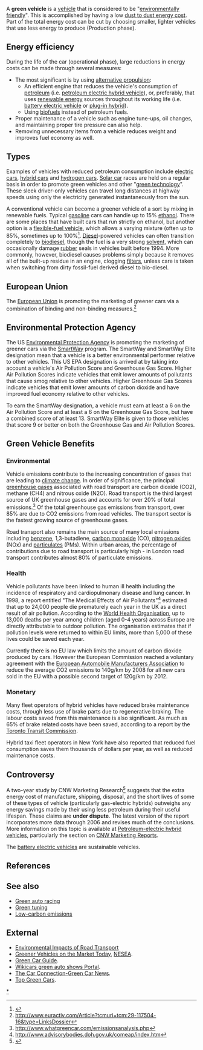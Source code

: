 A '''green vehicle''' is a [[vehicle]] that is considered to be "[[environmentalism|environmentally friendly]]".  This is accomplished by having a low [[dust to dust energy cost]]. Part of the total energy cost can be cut by choosing smaller, lighter vehicles that use less energy to produce (Production phase).

==Energy efficiency==
During the life of the car (operational phase), large reductions in energy costs can be made through several measures:
*The most significant is by using [[alternative propulsion]]:
**An efficient engine that reduces the vehicle's consumption of [[petroleum]] (i.e. [[petroleum electric hybrid vehicle]]), or, preferably, that uses [[renewable energy]] sources throughout its working life (i.e. [[battery electric vehicle]] or [[plug-in hybrid]]). 
**Using [[biofuel]]s instead of petroleum fuels.
*Proper maintenance of a vehicle such as engine tune-ups, oil changes, and maintaining proper tire pressure can also help.
*Removing unnecessary items from a vehicle reduces weight and improves fuel economy as well.

{{portal|Energy}}
{{portal|Automobile}}

==Types==

Examples of vehicles with reduced petroleum consumption include [[electric car]]s, [[hybrid car]]s and [[hydrogen car]]s.  [[Solar car]] races are held on a regular basis in order to promote green vehicles and other "[[green technology]]".  These sleek driver-only vehicles can travel long distances at highway speeds using only the electricity generated instantaneously from the sun.

A conventional vehicle can become a greener vehicle of a sort by mixing in renewable fuels.  Typical [[gasoline]] cars can handle up to 15% [[alcohol fuel|ethanol]].  There are some places that have built cars that run strictly on ethanol, but another option is a [[flexible-fuel vehicle]], which allows a varying mixture (often up to 85%, sometimes up to 100%<ref>{{cite web
|title=Dual Fuel Cars Revive Brazil's Alcohol Industry
|url=http://www.tierramerica.net/2003/0825/iacentos.shtml}}</ref>.  [[diesel fuel|Diesel]]-powered vehicles can often transition completely to [[biodiesel]], though the fuel is a very strong [[solvent]], which can occasionally damage [[rubber]] seals in vehicles built before 1994.  More commonly, however, biodiesel causes problems simply because it removes all of the built-up residue in an engine, clogging [[filter (chemistry)|filter]]s, unless care is taken when switching from dirty fossil-fuel derived diesel to bio-diesel.

==European Union==

The [[European Union]] is promoting the marketing of greener cars via a combination of binding and non-binding measures.<ref>http://www.euractiv.com/Article?tcmuri=tcm:29-117504-16&type=LinksDossier</ref>

==Environmental Protection Agency==

The US [[Environmental Protection Agency]] is promoting the marketing of greener cars via the [[SmartWay]] program. The SmartWay and SmartWay Elite designation mean that a vehicle is a better environmental performer relative to other vehicles. This US EPA designation is arrived at by taking into account a vehicle's Air Pollution Score and Greenhouse Gas Score. Higher Air Pollution Scores indicate vehicles that emit lower amounts of pollutants that cause smog relative to other vehicles. Higher Greenhouse Gas Scores indicate vehicles that emit lower amounts of carbon dioxide and have improved fuel economy relative to other vehicles. 

To earn the SmartWay designation, a vehicle must earn at least a 6 on the Air Pollution Score and at least a 6 on the Greenhouse Gas Score, but have a combined score of at least 13.  SmartWay Elite is given to those vehicles that score 9 or better on both the Greenhouse Gas and Air Pollution Scores.

==Green Vehicle Benefits==

===Environmental===

Vehicle emissions contribute to the increasing concentration of gases that are leading to [[climate change]]. In order of significance, the principal [[greenhouse gases]] associated with road transport are carbon dioxide (CO2), methane (CH4) and nitrous oxide (N2O). Road transport is the third largest source of UK greenhouse gases and accounts for over 20% of total emissions.<ref>http://www.whatgreencar.com/emissionsanalysis.php</ref> Of the total greenhouse gas emissions from transport, over 85% are due to CO2 emissions from road vehicles. The transport sector is the fastest growing source of greenhouse gases. 

Road transport also remains the main source of many local emissions including [[benzene]], 1,3-butadiene, [[carbon monoxide]] (CO), [[nitrogen oxides]] (NOx) and [[particulates]] (PMs). Within urban areas, the percentage of contributions due to road transport is particularly high - in London road transport contributes almost 80% of particulate emissions. 

===Health===

Vehicle pollutants have been linked to human ill health including the incidence of respiratory and cardiopulmonary disease and lung cancer. In 1998, a report entitled "The Medical Effects of Air Pollutants"<ref>http://www.advisorybodies.doh.gov.uk/comeap/index.htm</ref> estimated that up to 24,000 people die prematurely each year in the UK as a direct result of air pollution. According to the [[World Health Organisation]], up to 13,000 deaths per year among children (aged 0-4 years) across Europe are directly attributable to outdoor pollution. The organisation estimates that if pollution levels were returned to within EU limits, more than 5,000 of these lives could be saved each year.

Currently there is no EU law which limits the amount of carbon dioxide produced by cars. However the European Commission reached a voluntary agreement with the [[European Automobile Manufacturers Association]] to reduce the average CO2 emissions to 140g/km by 2008 for all new cars sold in the EU with a possible second target of 120g/km by 2012.

===Monetary===

Many fleet operators of hybrid vehicles have reduced brake maintenance costs, through less use of brake parts due to regenerative braking. The labour costs saved from this maintenance is also significant. As much as 65% of brake related costs have been saved, according to a report by the [[Toronto Transit Commission]].

Hybrid taxi fleet operators in New York have also reported that reduced fuel consumption saves them thousands of dollars per year, as well as reduced maintenance costs.

==Controversy==

A two-year study by CNW Marketing Research<ref>{{cite paper
|title=Dust to Dust - The Energy Cost of New Vehicles From Concept to Disposal
|author=CNW Marketing Research, Inc
|date=2006
|url=http://cnwmr.com/nss-folder/automotiveenergy/
}}</ref> suggests that the extra energy cost of manufacture, shipping, disposal, and the short lives of some of these types of vehicle (particularly gas-electric hybrids) outweighs any energy savings made by their using less petroleum during their useful lifespan. These claims are '''under dispute'''. The latest version of the report incorporates more data through 2006 and revises much of the conclusions. More information on this topic is available at [[Petroleum_electric_hybrid_vehicle|Petroleum-electric hybrid vehicles]], particularly the section on [[Petroleum_electric_hybrid_vehicle#CNW_Marketing_Reports|CNW Marketing Reports]].

The [[battery electric vehicle]]s are sustainable vehicles.

==References==
<references/>

== See also ==
* [[:Category:Green auto racing|Green auto racing]]
* [[Green tuning]]
* [[Low-carbon emission]]s

==External==
* [http://whatgreencar.com/environment.php Environmental Impacts of Road Transport]
* [http://www.nesea.org/transportation/evs.html Greener Vehicles on the Market Today], [[NESEA]].
* [http://www.petrolprices.com/green-guide.html Green Car Guide].
* [http://wikicars.org/es/Portal:Green_auto_shows Wikicars green auto shows Portal].
* [http://www.thecarconnection.com/Auto_News/Green_Car_News/S196.html The Car Connection-Green Car News].
* [http://www.topgreencars.com/ Top Green Cars].

[[Category:Green vehicles|*]]